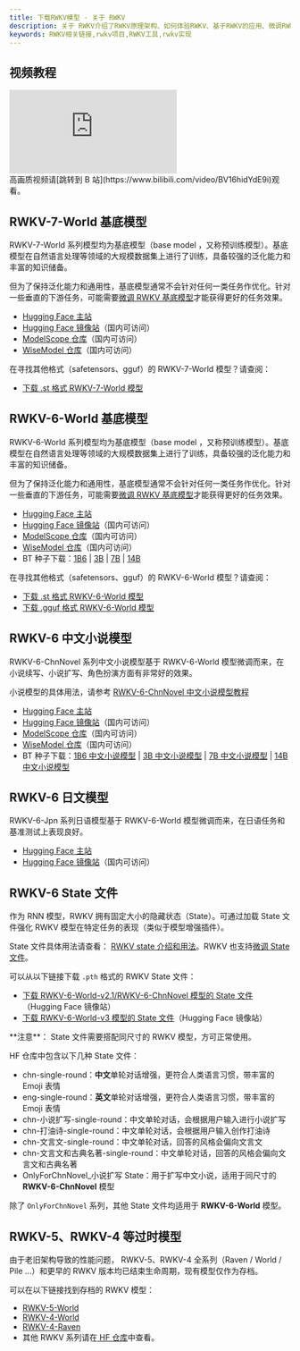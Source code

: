 ```yaml
---
title: 下载RWKV模型 - 关于 RWKV
description: 关于 RWKV介绍了RWKV原理架构、如何体验RWKV、基于RWKV的应用、微调RWKV等内容。RWKV是一种具有 GPT 级大型语言模型（LLM）性能的 RNN，也可以像 GPT Transformer 一样直接训练（可并行化）。
keywords: RWKV相关链接,rwkv项目,RWKV工具,rwkv实现
---
```



## 视频教程

<div className="iframe-container">
 <iframe 
 src="https://player.bilibili.com/player.html?isOutside=true&aid=113598831528428&bvid=BV16hidYdE9i&cid=27189250095&poster=1&p=0&high_quality=1&autoplay=0"
 scrolling="no"
 frameBorder="0"
 allowfullscreen={true}
 sandbox="allow-top-navigation allow-same-origin allow-forms allow-scripts"
>
</iframe>
</div>
<Callout type="info" emoji="ℹ️">
高画质视频请[跳转到 B 站](https://www.bilibili.com/video/BV16hidYdE9i)观看。
</Callout>

## RWKV-7-World 基底模型

<Callout type="info" emoji="ℹ️">
RWKV-7-World 系列模型均为基底模型（base model ，又称预训练模型）。基底模型在自然语言处理等领域的大规模数据集上进行了训练，具备较强的泛化能力和丰富的知识储备。

但为了保持泛化能力和通用性，基底模型通常不会针对任何一类任务作优化。针对一些垂直的下游任务，可能需要[微调 RWKV 基底模型](https://rwkv.cn/RWKV-Fine-Tuning/Introduction)才能获得更好的任务效果。
</Callout>

- [Hugging Face 主站](https://huggingface.co/BlinkDL/rwkv-7-world/tree/main)
- [Hugging Face 镜像站](https://hf-mirror.com/BlinkDL/rwkv-7-world/tree/main)（国内可访问）
- [ModelScope 仓库](https://modelscope.cn/models/Blink_DL/rwkv-7-world/files)（国内可访问）
- [WiseModel 仓库](https://wisemodel.cn/models/rwkv4fun/Rwkv-7-world/file)（国内可访问）

在寻找其他格式（safetensors、gguf）的 RWKV-7-World 模型？请查阅：

- [下载 .st 格式 RWKV-7-World 模型](https://modelscope.cn/models/shoumenchougou/RWKV-7-World-ST/files)

## RWKV-6-World 基底模型

<Callout type="info" emoji="ℹ️">
RWKV-6-World 系列模型均为基底模型（base model ，又称预训练模型）。基底模型在自然语言处理等领域的大规模数据集上进行了训练，具备较强的泛化能力和丰富的知识储备。

但为了保持泛化能力和通用性，基底模型通常不会针对任何一类任务作优化。针对一些垂直的下游任务，可能需要[微调 RWKV 基底模型](https://rwkv.cn/RWKV-Fine-Tuning/Introduction)才能获得更好的任务效果。
</Callout>

- [Hugging Face 主站](https://huggingface.co/BlinkDL/rwkv-6-world/tree/main)
- [Hugging Face 镜像站](https://hf-mirror.com/BlinkDL/rwkv-6-world/tree/main)（国内可访问）
- [ModelScope 仓库](https://modelscope.cn/models/Blink_DL/rwkv-6-world/files)（国内可访问）
- [WiseModel 仓库](https://wisemodel.cn/models/rwkv4fun/Rwkv-6-world/file)（国内可访问）
- BT 种子下载：[1B6](https://rwkv.cn/files/RWKV-x060-World-1B6-v2.1-20240328-ctx4096.pth.torrent) | [3B](https://rwkv.cn/files/RWKV-x060-World-3B-v2.1-20240417-ctx4096.pth.torrent) 
| [7B](https://rwkv.cn/files/RWKV-x060-World-7B-v2.1-20240507-ctx4096.pth.torrent) | [14B](https://rwkv.cn/files/RWKV-x060-World-14B-v2.1-20240719-ctx4096.pth.torrent)

在寻找其他格式（safetensors、gguf）的 RWKV-6-World 模型？请查阅：

- [下载 .st 格式 RWKV-6-World 模型](https://modelscope.cn/models/shoumenchougou/RWKV-6-World-ST/files)
- [下载 .gguf 格式 RWKV-6-World 模型](https://modelscope.cn/collections/RWKV-6-World-GGUF-f06d2c9def1349)

## RWKV-6 中文小说模型

<Callout type="info" emoji="ℹ️">
RWKV-6-ChnNovel 系列中文小说模型基于 RWKV-6-World 模型微调而来，在小说续写、小说扩写、角色扮演方面有非常好的效果。

小说模型的具体用法，请参考 [RWKV-6-ChnNovel 中文小说模型教程](https://rwkv.cn/news/read?id=4264)

</Callout>

- [Hugging Face 主站](https://hf-mirror.com/BlinkDL/rwkv-6-misc/tree/main)
- [Hugging Face 镜像站](https://hf-mirror.com/BlinkDL/rwkv-6-misc/tree/main)（国内可访问）
- [ModelScope 仓库](https://modelscope.cn/models/Blink_DL/rwkv-6-misc/files)（国内可访问）
- [WiseModel 仓库](https://wisemodel.cn/models/rwkv4fun/RWKV-6-ChnNovel/file)（国内可访问）
- BT 种子下载：[1B6 中文小说模型](https://rwkv.cn/files/RWKV-x060-ChnNovel-1B-20240807-ctx4096.pth.torrent) | [3B 中文小说模型](https://rwkv.cn/files/RWKV-x060-ChnNovel-3B-20240807-ctx4096.pth.torrent) 
| [7B 中文小说模型](https://rwkv.cn/files/RWKV-x060-ChnNovel-7B-20240803-ctx4096.pth.torrent) | [14B 中文小说模型](https://rwkv.cn/files/RWKV-x060-ChnNovel-14B-20240805-ctx4096.pth.torrent)

## RWKV-6 日文模型

<Callout type="info" emoji="ℹ️">
RWKV-6-Jpn 系列日语模型基于 RWKV-6-World 模型微调而来，在日语任务和基准测试上表现良好。
</Callout>

- [Hugging Face 主站](https://hf-mirror.com/BlinkDL/rwkv-6-misc/tree/main)
- [Hugging Face 镜像站](https://hf-mirror.com/BlinkDL/rwkv-6-misc/tree/main)（国内可访问）

## RWKV-6 State 文件

<Callout type="info" emoji="ℹ️">
作为 RNN 模型，RWKV 拥有固定大小的隐藏状态（State）。可通过加载 State 文件强化 RWKV 模型在特定任务的表现（类似于模型增强插件）。

State 文件具体用法请查看： [RWKV state 介绍和用法](https://rwkv.cn/news/read?id=343)。RWKV 也支持[微调 State 文件](https://rwkv.cn/RWKV-Fine-Tuning/State-Tuning)。
</Callout>

可以从以下链接下载 `.pth` 格式的 RWKV State 文件：

- [下载 RWKV-6-World-v2.1/RWKV-6-ChnNovel 模型的 State 文件](https://hf-mirror.com/BlinkDL/temp-latest-training-models/tree/main/states)（Hugging Face 镜像站）
- [下载 RWKV-6-World-v3 模型的 State 文件](https://hf-mirror.com/BlinkDL/rwkv-6-misc/tree/main/states)（Hugging Face 镜像站）

<Callout type="warning" emoji="⚠️">
**注意**： State 文件需要搭配同尺寸的 RWKV 模型，方可正常使用。
</Callout>

HF 仓库中包含以下几种 State 文件：

- chn-single-round：**中文**单轮对话增强，更符合人类语言习惯，带丰富的 Emoji 表情
- eng-single-round：**英文**单轮对话增强，更符合人类语言习惯，带丰富的 Emoji 表情
- chn-小说扩写-single-round：中文单轮对话，会根据用户输入进行小说扩写
- chn-打油诗-single-round：中文单轮对话，会根据用户输入创作打油诗
- chn-文言文-single-round：中文单轮对话，回答的风格会偏向文言文
- chn-文言文和古典名著-single-round：中文单轮对话，回答的风格会偏向文言文和古典名著
- OnlyForChnNovel_小说扩写 State：用于扩写中文小说，适用于同尺寸的 **RWKV-6-ChnNovel** 模型

除了 `OnlyForChnNovel` 系列，其他 State 文件均适用于 **RWKV-6-World** 模型。

## RWKV-5、RWKV-4 等过时模型

<Callout type="warning" emoji="⚠️">
由于老旧架构导致的性能问题， RWKV-5、RWKV-4 全系列（Raven / World / Pile ...）和更早的 RWKV 版本均已结束生命周期，现有模型仅作为存档。
</Callout>

可以在以下链接找到存档的 RWKV 模型：
- [RWKV-5-World](https://hf-mirror.com/BlinkDL/rwkv-5-world)
- [RWKV-4-World](https://hf-mirror.com/BlinkDL/rwkv-4-world)
- [RWKV-4-Raven](https://hf-mirror.com/BlinkDL/rwkv-4-raven)
- 其他 RWKV 系列请在[ HF 仓库](https://hf-mirror.com/BlinkDL)中查看。
